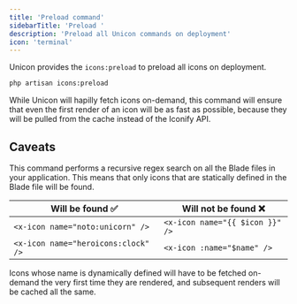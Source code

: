 ```yaml
---
title: 'Preload command'
sidebarTitle: 'Preload '
description: 'Preload all Unicon commands on deployment'
icon: 'terminal'
---
```


Unicon provides the `icons:preload` to preload all icons on deployment.

```bash
php artisan icons:preload
```

While Unicon will hapilly fetch icons on-demand, this command will ensure that
even the first render of an icon will be as fast as possible, because they will
be pulled from the cache instead of the Iconify API.

## Caveats

This command performs a recursive regex search on all the Blade files in your
application. This means that only icons that are statically defined in the
Blade file will be found.

| Will be found ✅ | Will not be found ❌ |
| ------------- | ----------------- |
| `<x-icon name="noto:unicorn" />` | `<x-icon name="{{ $icon }}" />` |
| `<x-icon name="heroicons:clock" />` | `<x-icon :name="$name" />` |

<Tip>
Icons whose name is dynamically defined will have to be fetched on-demand
the very first time they are rendered, and subsequent renders will be cached
all the same.
</Tip>